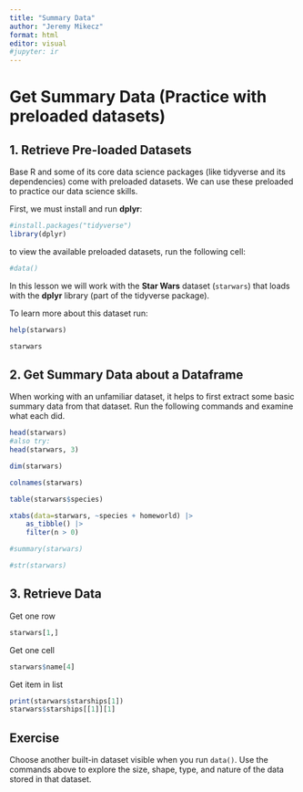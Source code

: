 ---
title: "Summary Data"
author: "Jeremy Mikecz"
format: html
editor: visual
#jupyter: ir
---

# Get Summary Data (Practice with preloaded datasets)

## 1. Retrieve Pre-loaded Datasets

Base R and some of its core data science packages (like tidyverse and its dependencies) come with preloaded datasets. We can use these preloaded to practice our data science skills.

First, we must install and run **dplyr**:

```{r}
#install.packages("tidyverse")
library(dplyr)
```

to view the available preloaded datasets, run the following cell:

```{r}
#data()
```

In this lesson we will work with the **Star Wars** dataset (`starwars`) that loads with the **dplyr** library (part of the tidyverse package).

To learn more about this dataset run:

```{r}
help(starwars)
```

```{r}
starwars
```

## 2. Get Summary Data about a Dataframe

When working with an unfamiliar dataset, it helps to first extract some basic summary data from that dataset. Run the following commands and examine what each did.

```{r}
head(starwars)
#also try:
head(starwars, 3)
```

```{r}
dim(starwars) 
```

```{r}
colnames(starwars)
```

```{r}
table(starwars$species)
```

```{r}
xtabs(data=starwars, ~species + homeworld) |>
    as_tibble() |>
    filter(n > 0)
```

```{r}
#summary(starwars)

```

```{r}
#str(starwars)
```

## 3. Retrieve Data

Get one row

```{r}
starwars[1,]
```

Get one cell

```{r}
starwars$name[4]
```

Get item in list

```{r}
print(starwars$starships[1]) 
starwars$starships[[1]][1]
```

::: tip
## Exercise

Choose another built-in dataset visible when you run `data()`. Use the commands above to explore the size, shape, type, and nature of the data stored in that dataset.
:::
